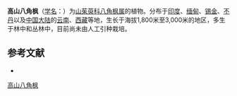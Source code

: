 {{Speciesbox
| name = 高山八角枫
| status = 
| status_system = 
| image =
| genus = Alangium
| species = alpinum
| authority = (C. B. Clarke) W. W. Smith et Cave in Rec.
}}

'''高山八角枫'''（[[学名|学名]]：{{lang|la|''Alangium alpinum''}}）为[[山茱萸科|山茱萸科]][[八角枫属|八角枫属]]的植物。分布于[[印度|印度]]、[[缅甸|缅甸]]、[[锡金|锡金]]、[[不丹|不丹]]以及[[中国大陆|中国大陆]]的[[云南|云南]]、[[西藏|西藏]]等地，生长于海拔1,800米至3,000米的地区，多生于林中和丛林中，目前尚未由人工引种栽培。

== 参考文献 ==
<div class="references-small">
* {{cite web| url =http://www.bioinfo.cn/db05/KmzwSpecies.php?action=view&id=1080| title =高山八角枫| work =《中国高等植物数据库全库》| publisher =中国科学院微生物研究所| author =昆明植物研究所| accessdate =2009-02-22| deadurl =yes| archiveurl =https://web.archive.org/web/20160305065219/http://www.bioinfo.cn/db05/KmzwSpecies.php?action=view&id=1080| archivedate =2016-03-05}}
</div>
{{Taxonbar|from=Q15225304}}

[[Category:八角枫属|高山八角枫]]


{{植物小作品}}